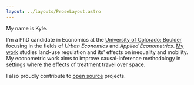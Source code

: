 ```yaml
---
layout: ../layouts/ProseLayout.astro  
---
```


<Hello client:load />

My name is Kyle.

I'm a PhD candidate in Economics at the [University of Colorado: Boulder](https://www.colorado.edu/economics/) focusing in the fields of _Urban Economics_ and _Applied Econometrics_. [My work](/papers/) studies land-use regulation and its' effects on inequality and mobility. My econometric work aims to improve causal-inference methodology in settings where the effects of treatment travel over space.

I also proudly contribute to [open source](/open-source/) projects.
